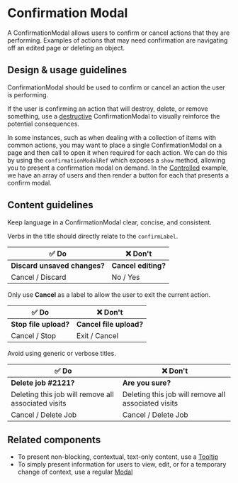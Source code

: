 
# Confirmation Modal

<Meta title="Components/Overlays/ConfirmationModal" />

A ConfirmationModal allows users to confirm or cancel actions that they are
performing. Examples of actions that may need confirmation are navigating off an
edited page or deleting an object.

## Design & usage guidelines

ConfirmationModal should be used to confirm or cancel an action the user is
performing.

If the user is confirming an action that will destroy, delete, or remove
something, use a
[destructive](../?path=/story/components-overlays-confirmationmodal-web--destructive)
ConfirmationModal to visually reinforce the potential consequences.

In some instances, such as when dealing with a collection of items with common
actions, you may want to place a single ConfirmationModal on a page and then
call to open it when required for each action. We can do this by using the
`confirmationModalRef` which exposes a `show` method, allowing you to present a
confirmation modal on demand. In the
[Controlled](../?path=/story/components-overlays-confirmationmodal-web--controlled)
example, we have an array of users and then render a button for each that
presents a confirm modal.

## Content guidelines

Keep language in a ConfirmationModal clear, concise, and consistent.

Verbs in the title should directly relate to the `confirmLabel`.

| **✅ Do**                    | **❌ Don't**        |
| ---------------------------- | ------------------- |
| **Discard unsaved changes?** | **Cancel editing?** |
| Cancel / Discard             | No / Yes            |

Only use **Cancel** as a label to allow the user to exit the current action.

| **✅ Do**             | **❌ Don't**            |
| --------------------- | ----------------------- |
| **Stop file upload?** | **Cancel file upload?** |
| Cancel / Stop         | Exit / Cancel           |

Avoid using generic or verbose titles.

| **✅ Do**                                           | **❌ Don't**                                        |
| --------------------------------------------------- | --------------------------------------------------- |
| **Delete job #2121?**                               | **Are you sure?**                                   |
| Deleting this job will remove all associated visits | Deleting this job will remove all associated visits |
| Cancel / Delete Job                                 | Cancel / Delete Job                                 |

## Related components

- To present non-blocking, contextual, text-only content, use a
  [Tooltip](../?path=/docs/components-overlays-tooltip-docs--page)
- To simply present information for users to view, edit, or for a temporary
  change of context, use a regular
  [Modal](../?path=/docs/components-overlays-modal--modal)

